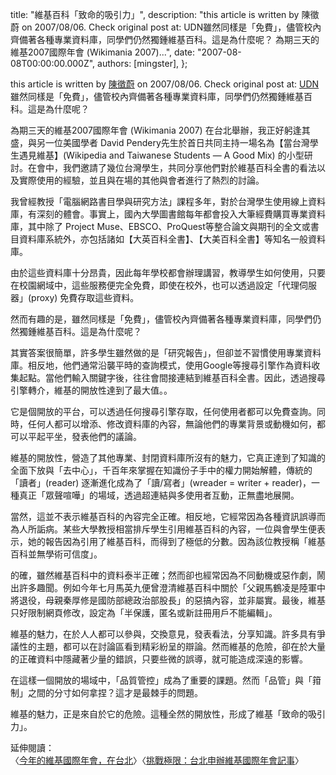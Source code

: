 
  title: "維基百科「致命的吸引力」",
  description: "this article is written by 陳徵蔚 on 2007/08/06. Check original post at: UDN雖然同樣是「免費」，儘管校內齊備著各種專業資料庫，同學們仍然獨鍾維基百科。這是為什麼呢？ 為期三天的維基2007國際年會 (Wikimania 2007)...",
  date: "2007-08-08T00:00:00.000Z",
  authors: [mingster],
};

<p>this article is written by <a class="story_author" href="http://mag.udn.com/mag/dc/author_arts.jsp?f_AUTHOR=陳徵蔚">陳徵蔚</a> on 2007/08/06. Check original post at: <a href="http://mag.udn.com/mag/dc/storypage.jsp?f_ART_ID=78961">UDN</a><br />雖然同樣是「免費」，儘管校內齊備著各種專業資料庫，同學們仍然獨鍾維基百科。這是為什麼呢？</p>
<p>為期三天的維基2007國際年會 (Wikimania 2007) 在台北舉辦，我正好躬逢其盛，與另一位美國學者 David Pendery先生於首日共同主持一場名為【當台灣學生遇見維基】(Wikipedia and Taiwanese Students — A Good Mix) 的小型研討。在會中，我們邀請了幾位台灣學生，共同分享他們對於維基百科全書的看法以及實際使用的經驗，並且與在場的其他與會者進行了熱烈的討論。</p>
<p>我曾經教授「電腦網路書目學與研究方法」課程多年，對於台灣學生使用線上資料庫，有深刻的體會。事實上，國內大學圖書館每年都會投入大筆經費購買專業資料庫，其中除了 Project Muse、EBSCO、ProQuest等整合論文與期刊的全文或書目資料庫系統外，亦包括諸如【大英百科全書】、【大美百科全書】等知名一般資料庫。</p>
<p>由於這些資料庫十分昂貴，因此每年學校都會辦理講習，教導學生如何使用，只要在校園網域中，這些服務便完全免費，即使在校外，也可以透過設定「代理伺服器」(proxy) 免費存取這些資料。</p>
<p>然而有趣的是，雖然同樣是「免費」，儘管校內齊備著各種專業資料庫，同學們仍然獨鍾維基百科。這是為什麼呢？</p>
<p>其實答案很簡單，許多學生雖然做的是「研究報告」，但卻並不習慣使用專業資料庫。相反地，他們通常沿襲平時的查詢模式，使用Google等搜尋引擎作為資料收集起點。當他們輸入關鍵字後，往往會間接連結到維基百科全書。因此，透過搜尋引擎轉介，維基的開放性達到了最大值。。</p>
<p>它是個開放的平台，可以透過任何搜尋引擎存取，任何使用者都可以免費查詢。同時，任何人都可以增添、修改資料庫的內容，無論他們的專業背景或動機如何，都可以平起平坐，發表他們的議論。</p>
<p>維基的開放性，營造了其他專業、封閉資料庫所沒有的魅力，它真正達到了知識的全面下放與「去中心」，千百年來掌握在知識份子手中的權力開始解體，傳統的「讀者」(reader) 逐漸進化成為了「讀/寫者」(wreader = writer + reader)，一種真正「眾聲喧嘩」的場域，透過超連結與多使用者互動，正無盡地展開。</p>
<p>當然，這並不表示維基百科的內容完全正確。相反地，它經常因為各種資訊誤導而為人所詬病。某些大學教授相當排斥學生引用維基百科的內容，一位與會學生便表示，她的報告因為引用了維基百科，而得到了極低的分數。因為該位教授稱「維基百科並無學術可信度」。</p>
<p>的確，雖然維基百科中的資料泰半正確；然而卻也經常因為不同動機或惡作劇，鬧出許多趣聞。例如今年七月馬英九便曾澄清維基百科中關於「父親馬鶴凌是陸軍中將退役，母親秦厚修是國防部總政治部股長」的惡搞內容，並非屬實。最後，維基只好限制網頁修改，設定為「半保護，匿名或新註冊用戶不能編輯」。</p>
<p>維基的魅力，在於人人都可以參與，交換意見，發表看法，分享知識。許多具有爭議性的主題，都可以在討論區看到精彩紛呈的辯論。然而維基的危險，卻在於大量的正確資料中隱藏著少量的錯誤，只要些微的誤導，就可能造成深遠的影響。</p>
<p>在這樣一個開放的場域中，「品質管控」成為了重要的課題。然而「品管」與「箝制」之間的分寸如何拿捏？這才是最棘手的問題。</p>
<p>維基的魅力，正是來自於它的危險。這種全然的開放性，形成了維基「致命的吸引力」。</p>
<p>延伸閱讀：<br />〈<a href="http://mag.udn.com/mag/dc/storypage.jsp?f_MAIN_ID=3&amp;f_SUB_ID=3&amp;f_ART_ID=78604">今年的維基國際年會，在台北</a>〉〈<a href="http://mag.udn.com/mag/dc/storypage.jsp?f_MAIN_ID=3&amp;f_SUB_ID=3&amp;f_ART_ID=48613">挑戰極限：台北申辦維基國際年會記事</a>〉</p>
